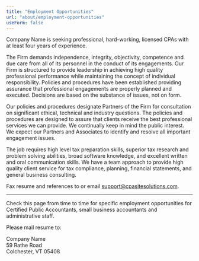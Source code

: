```yaml
---
title: "Employment Opportunities"
url: "about/employment-opportunities"
useForm: false
---
```


Company Name is seeking professional, hard-working, licensed CPAs with at least four years of experience.

The Firm demands independence, integrity, objectivity, competence and due care from all of its personnel in the conduct of its engagements. Our Firm is structured to provide leadership in achieving high quality professional performance while maintaining the concept of individual responsibility. Policies and procedures have been established providing assurance that professional engagements are properly planned and executed. Decisions are based on the substance of issues, not on form.

Our policies and procedures designate Partners of the Firm for consultation on significant ethical, technical and industry questions. The policies and procedures are designed to assure that clients receive the best professional services we can provide. We continually keep in mind the public interest. We expect our Partners and Associates to identify and resolve all important engagement issues.

The job requires high level tax preparation skills, superior tax research and problem solving abilities, broad software knowledge, and excellent written and oral communication skills. We have a team approach to provide high quality client service for tax compliance, planning, financial statements, and general business consulting.

Fax resume and references to or email support@cpasitesolutions.com.

* * *

Check this page from time to time for specific employment opportunities for Certified Public Accountants, small business accountants and administrative staff.

Please mail resume to:

Company Name  
59 Rathe Road  
Colchester, VT 05408
